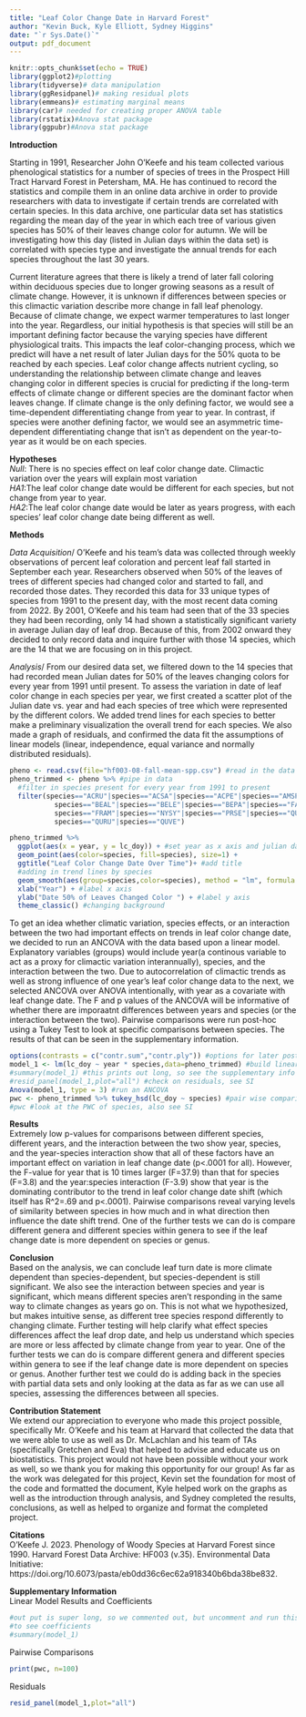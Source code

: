 ```yaml
---
title: "Leaf Color Change Date in Harvard Forest"
author: "Kevin Buck, Kyle Elliott, Sydney Higgins"
date: "`r Sys.Date()`"
output: pdf_document
---
```


```r
knitr::opts_chunk$set(echo = TRUE)
library(ggplot2)#plotting
library(tidyverse)# data manipulation
library(ggResidpanel)# making residual plots
library(emmeans)# estimating marginal means
library(car)# needed for creating proper ANOVA table
library(rstatix)#Anova stat package
library(ggpubr)#Anova stat package
```

**Introduction**

Starting in 1991, Researcher John O'Keefe and his team collected various phenological statistics for a number of species of trees in the Prospect Hill Tract Harvard Forest in Petersham, MA. He has continued to record the statistics and compile them in an online data archive in order to provide researchers with data to investigate if certain trends are correlated with certain species. In this data archive, one particular data set has statistics regarding the mean day of the year in which each tree of various given species has 50% of their leaves change color for autumn. We will be investigating how this day (listed in Julian days within the data set) is correlated with species type and investigate the annual trends for each species throughout the last 30 years. 

Current literature agrees that there is likely a trend of later fall coloring within deciduous species due to longer growing seasons as a result of climate change. However, it is unknown if differences between species or this climactic variation describe more change in fall leaf phenology. Because of climate change, we expect warmer temperatures to last longer into the year. Regardless, our initial hypothesis is that species will still be an important defining factor because the varying species have different physiological traits. This impacts the leaf color-changing process, which we predict will have a net result of later Julian days for the 50% quota to be reached by each species. Leaf color change affects nutrient cycling, so understanding the relationship between climate change and leaves changing color in different species is crucial for predicting if the long-term effects of climate change or different species are the dominant factor when leaves change. If climate change is the only defining factor, we would see a time-dependent differentiating change from year to year. In contrast, if species were another defining factor, we would see an asymmetric time-dependent differentiating change that isn't as dependent on the year-to-year as it would be on each species.

**Hypotheses**\
*Null*: There is no species effect on leaf color change date. Climactic variation over the years will explain most variation\
*HA1*:The leaf color change date would be different for each species, but not change from year to year.\
*HA2*:The leaf color change date would be later as years progress, with each species' leaf color change date being different as well.

**Methods**

*Data Acquisition*/
O'Keefe and his team's data was collected through weekly observations of percent leaf coloration and percent leaf fall started in September each year. Researchers observed when 50% of the leaves of trees of different species had changed color and started to fall, and recorded those dates. They recorded this data for 33 unique types of species from 1991 to the present day, with the most recent data coming from 2022. By 2001, O'Keefe and his team had seen that of the 33 species they had been recording, only 14 had shown a statistically significant variety in average Julian day of leaf drop. Because of this, from 2002 onward they decided to only record data and inquire further with those 14 species, which are the 14 that we are focusing on in this project.

*Analysis*/
From our desired data set, we filtered down to the 14 species that had recorded mean Julian dates for 50% of the leaves changing colors for every year from 1991 until present. To assess the variation in date of leaf color change in each species per year, we first created a scatter plot of the Julian date vs. year and had each species of tree which were represented by the different colors. We added trend lines for each species to better make a preliminary visualization the overall trend for each species. We also made a graph of residuals, and confirmed the data fit the assumptions of linear models (linear, independence, equal variance and normally distributed residuals).
```r
pheno <- read.csv(file="hf003-08-fall-mean-spp.csv") #read in the data
pheno_trimmed <- pheno %>% #pipe in data
  #filter in species present for every year from 1991 to present
  filter(species=="ACRU"|species=="ACSA"|species=="ACPE"|species=="AMSP"|
           species=="BEAL"|species=="BELE"|species=="BEPA"|species=="FAGR"|
           species=="FRAM"|species=="NYSY"|species=="PRSE"|species=="QUAL"|
           species=="QURU"|species=="QUVE")

pheno_trimmed %>% 
  ggplot(aes(x = year, y = lc_doy)) + #set year as x axis and julian day of change as the y
  geom_point(aes(color=species, fill=species), size=1) + 
  ggtitle("Leaf Color Change Date Over Time")+ #add title
  #adding in trend lines by species
  geom_smooth(aes(group=species,color=species), method = "lm", formula = y ~ x, se = F)+
  xlab("Year") + #label x axis
  ylab("Date 50% of Leaves Changed Color ") + #label y axis
  theme_classic() #changing background
```

To get an idea whether climatic variation, species effects, or an interaction between the two had important effects on trends in leaf color change date, we decided to run an ANCOVA with the data based upon a linear model. Explanatory variables (groups) would include year(a continous variable to act as a proxy for climactic variation interannually), species, and the interaction between the two. Due to autocorrelation of climactic trends as well as strong influence of one year's leaf color change data to the next, we selected ANCOVA over ANOVA intentionally, with year as a covariate with leaf change date. The F and p values of the ANCOVA will be informative of whether there are imporaatnt differences between years and species (or the interaction between the two). Pairwise comparisons were run post-hoc using a Tukey Test to look at specific comparisons between species. The results of that can be seen in the supplementary information.
```r
options(contrasts = c("contr.sum","contr.ply")) #options for later post hoc comparison
model_1 <- lm(lc_doy ~ year * species,data=pheno_trimmed) #build linear model
#summary(model_1) #this prints out long, so see the supplementary info
#resid_panel(model_1,plot="all") #check on residuals, see SI
Anova(model_1, type = 3) #run an ANCOVA
pwc <- pheno_trimmed %>% tukey_hsd(lc_doy ~ species) #pair wise comparisons
#pwc #look at the PWC of species, also see SI


```

**Results**\
Extremely low p-values for comparisons between different species, different years, and the interaction between the two show year, species, and the year-species interaction show that all of these factors have an important effect on variation in leaf change date (p<.0001 for all). However, the F-value for year that is 10 times larger (F=37.9) than that for species (F=3.8) and the year:species interaction (F-3.9) show that year is the dominating contributor to the trend in leaf color change date shift (which itself has R^2=.69 and p<.0001). Pairwise comparisons reveal varying levels of similarity between species in how much and in what direction then influence the date shift trend. One of the further tests we can do is compare different genera and different species within genera to see if the leaf change date is more dependent on species or genus.

**Conclusion**\
Based on the analysis, we can conclude leaf turn date is more climate dependent than species-dependent, but species-dependent is still significant. We also see the interaction between species and year is significant, which means different species aren't responding in the same way to climate changes as years go on. This is not what we hypothesized, but makes intuitive sense, as different tree species respond differently to changing climate. Further testing will help clarify what effect species differences affect the leaf drop date, and help us understand which species are more or less affected by climate change from year to year. One of the further tests we can do is compare different genera and different species within genera to see if the leaf change date is more dependent on species or genus. Another further test we could do is adding back in the species with partial data sets and only looking at the data as far as we can use all species, assessing the differences between all species.


**Contribution Statement**\
We extend our appreciation to everyone who made this project possible, specifically Mr. O'Keefe and his team at Harvard that collected the data that we were able to use as well as Dr. McLachlan and his team of TAs (specifically Gretchen and Eva) that helped to advise and educate us on biostatistics. This project would not have been possible without your work as well, so we thank you for making this opportunity for our group! As far as the work was delegated for this project, Kevin set the foundation for most of the code and formatted the document, Kyle helped work on the graphs as well as the introduction through analysis, and Sydney completed the results, conclusions, as well as helped to organize and format the completed project.

**Citations**\
O'Keefe J. 2023. Phenology of Woody Species at Harvard Forest since 1990. Harvard Forest Data Archive: HF003 (v.35). Environmental Data Initiative: https://doi.org/10.6073/pasta/eb0dd36c6ec62a918340b6bda38be832.



**Supplementary Information**\
Linear Model Results and Coefficients
```r
#out put is super long, so we commented out, but uncomment and run this line 
#to see coefficients
#summary(model_1)
```
Pairwise Comparisons
```r
print(pwc, n=100)
```
Residuals
```r
resid_panel(model_1,plot="all")
```

